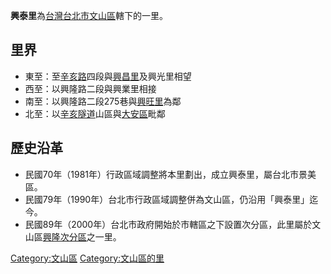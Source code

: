 {{ROC Village or Li Info|
City/CountyName=臺北市|
DivName=文山區|
Village/LiName=興泰|
Village/Li=里|
OldName =|
Longitude =|
Latitude =|
AreaTotal =0.30485|
HouseholdTotal=1,466|
PopTotal =3,726|
YearMonth=2008年9月|
Male=1,798|
Female=1,928|
Head =鍾譯樂|
Sub =12|
Website =http://www.taipeilink.net/cgi-bin/SM_theme?page=43795d60|
Neighbors =[[興昌里_(台北市)|興昌里]]、[[興光里|興光里]]、[[興業里|興業里]]、[[興旺里|興旺里]]<br>[[大安區_(臺北市)|大安區]]：[[學府里|學府里]]|
MapLocation =XingTaiLi in WenShan.png|
Tel =|
Address =|
DataSource =戶口資料：[http://www.czone.tcg.gov.tw/tp92-1/index.htm1 台北市區里鄰電子地圖]|
}}
'''興泰里'''為[[台灣|台灣]][[台北市|台北市]][[文山區|文山區]]轄下的一里。

==里界==
*東至：至[[辛亥路|辛亥路]]四段與[[興昌里_(台北市)|興昌里]]及興光里相望
*西至：以興隆路二段與興業里相接
*南至：以興隆路二段275巷與[[興旺里|興旺里]]為鄰
*北至：以[[辛亥隧道|辛亥隧道]]山區與[[大安區_(臺北市)|大安區]]毗鄰

==歷史沿革==
*民國70年（1981年）行政區域調整將本里劃出，成立興泰里，屬台北市景美區。
*民國79年（1990年）台北市行政區域調整併為文山區，仍沿用「興泰里」迄今。
*民國89年（2000年）台北市政府開始於市轄區之下設置次分區，此里屬於文山區[[興隆次分區|興隆次分區]]之一里。

{{臺北市文山區}}

[[Category:文山區|Category:文山區]]
[[Category:文山區的里|Category:文山區的里]]